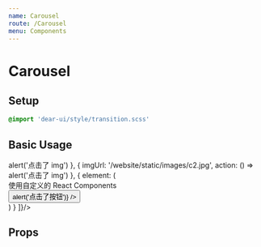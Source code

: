 ```yaml
---
name: Carousel
route: /Carousel
menu: Components
---
```



# Carousel

## Setup

```scss
@import 'dear-ui/style/transition.scss'
```

## Basic Usage

<Playground>
  <Carousel
    styleConfig={{
      width: '100%',
      height: 500
    }}
    carouselItems={[
      {
        imgUrl: '/website/static/images/c1.jpg',
        action: () => alert('点击了 img')
      },
      {
        imgUrl: '/website/static/images/c2.jpg',
        action: () => alert('点击了 img')
      },
      {
        element: (
          <div className="p20 t_white">
            <div>使用自定义的 React Components</div>
            <Button text="任意的组件" onClick={e => alert('点击了按钮')} />
          </div>
        )
      }
    ]}/>
</Playground>

## Props

<Props of={Carousel} />
